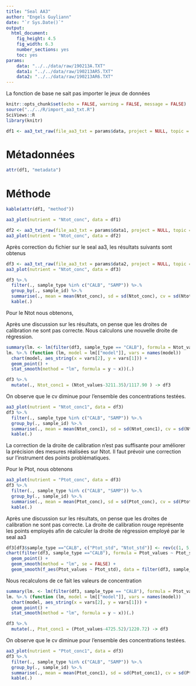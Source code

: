 ```yaml
---
title: "Seal AA3"
author: "Engels Guyliann"
date: "`r Sys.Date()`"
output:
  html_document:
    fig_height: 4.5
    fig_width: 6.3
    number_sections: yes
    toc: yes
params: 
    data: "../../data/raw/190213A.TXT"
    data1: "../../data/raw/190213AR5.TXT"
    data2: "../../data/raw/190213AR6.TXT"
---
```


La fonction de base ne sait pas importer le jeux de données 

```r
knitr::opts_chunk$set(echo = FALSE, warning = FALSE, message = FALSE)
source("../../R/import_aa3_txt.R")
SciViews::R
library(knitr)
```


```r
df1 <- aa3_txt_raw(file_aa3_txt = params$data, project = NULL, topic = NULL)
```

# Métadonnées

```r
attr(df1, "metadata")
```

# Méthode

```r
kable(attr(df1, "method"))
```

```r
aa3_plot(nutrient = "Ntot_conc", data = df1)
```


```r
df2 <- aa3_txt_raw(file_aa3_txt = params$data1, project = NULL, topic = NULL)
aa3_plot(nutrient = "Ntot_conc", data = df2)
```

Après correction du fichier sur le seal aa3, les résultats suivants sont obtenus

```r
df3 <- aa3_txt_raw(file_aa3_txt = params$data2, project = NULL, topic = NULL)
aa3_plot(nutrient = "Ntot_conc", data = df3)
```

```r
df3 %>.%
  filter(., sample_type %in% c("CALB", "SAMP")) %>.%
  group_by(., sample_id) %>.%
  summarise(., mean = mean(Ntot_conc), sd = sd(Ntot_conc), cv = sd(Ntot_conc)/mean(Ntot_conc), n = n()) %>.%
  kable(.)
```

Pour le Ntot nous obtenons,

Après une discussion sur les résultats, on pense que les droites de calibration ne sont pas correcte. Nous calculons une nouvelle droite de régression.

```r
summary(lm. <- lm(filter(df3, sample_type == "CALB"), formula = Ntot_values ~ Ntot_std))
lm. %>.% (function (lm, model = lm[["model"]], vars = names(model))
  chart(model, aes_string(x = vars[2], y = vars[1])) +
  geom_point() +
  stat_smooth(method = "lm", formula = y ~ x))(.)

df3 %>.%
  mutate(., Ntot_conc1 = (Ntot_values-3211.35)/1117.90 ) -> df3
```

On observe que le cv diminue pour l'ensemble des concentrations testées.

```r
aa3_plot(nutrient = "Ntot_conc1", data = df3)
df3 %>.%
  filter(., sample_type %in% c("CALB", "SAMP")) %>.%
  group_by(., sample_id) %>.%
  summarise(., mean = mean(Ntot_conc1), sd = sd(Ntot_conc1), cv = sd(Ntot_conc1)/mean(Ntot_conc1), n = n()) %>.%
  kable(.)
```

La correction de la droite de calibration n'est pas suffisante pour améliorer la précision des mesures réalisées sur Ntot. Il faut prévoir une correction sur l'instrument des points problématiques.

Pour le Ptot, nous obtenons 

```r
aa3_plot(nutrient = "Ptot_conc", data = df3)
df3 %>.%
  filter(., sample_type %in% c("CALB", "SAMP")) %>.%
  group_by(., sample_id) %>.%
  summarise(., mean = mean(Ptot_conc), sd = sd(Ptot_conc), cv = sd(Ptot_conc)/mean(Ptot_conc), n = n()) %>.%
  kable(.)
```

Après une discussion sur les résultats, on pense que les droites de calibration ne sont pas correcte. La droite de calibration rouge représente les points employés afin de calculer la droite de régression employé par le seal aa3

```r
df3[df3$sample_type =="CALB", c("Ptot_std", "Ntot_std")] <- rev(c(1, 5, 10, 15, 20, 25, 30, 35, 40, 45))
chart(filter(df3, sample_type =="CALB"), formula = Ptot_values ~ Ptot_std) +
  geom_point() +
  geom_smooth(method = "lm", se = FALSE) +
  geom_smooth(f_aes(Ptot_values ~ Ptot_std), data = filter(df3, sample_type =="CALB" & Ptot_std >= 20), method = "lm", se = FALSE, color = "red")
```

Nous recalculons de ce fait les valeurs de concentration

```r
summary(lm. <- lm(filter(df3, sample_type == "CALB"), formula = Ptot_values ~ Ptot_std))
lm. %>.% (function (lm, model = lm[["model"]], vars = names(model))
  chart(model, aes_string(x = vars[2], y = vars[1])) +
  geom_point() +
  stat_smooth(method = "lm", formula = y ~ x))(.)

df3 %>.%
  mutate(., Ptot_conc1 = (Ptot_values-4725.52)/1220.72) -> df3
```

On observe que le cv diminue pour l'ensemble des concentrations testées.

```r
aa3_plot(nutrient = "Ptot_conc1", data = df3)
df3 %>.%
  filter(., sample_type %in% c("CALB", "SAMP")) %>.%
  group_by(., sample_id) %>.%
  summarise(., mean = mean(Ptot_conc1), sd = sd(Ptot_conc1), cv = sd(Ptot_conc1)/mean(Ptot_conc1), n = n()) %>.%
  kable(.)
```
